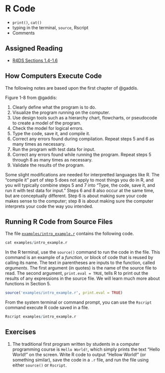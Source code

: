 # R Code

- `print()`, `cat()`
- typing in the terminal, `source`, Rscript
- Comments

## Assigned Reading

- [R4DS Sections 1.4-1.6](http://r4ds.had.co.nz/introduction.html#prerequisites)


## How Computers Execute Code

The following notes are based upon the first chapter of @gaddis.

Figure 1-8 from @gaddis:

1. Clearly define what the program is to do.
2. Visualize the program running on the computer.
3. Use design tools such as a hierarchy chart, flowcharts, or pseudocode to
   create a model of the program.
4. Check the model for logical errors.
5. Type the code, save it, and compile it.
6. Correct any errors found during compilation. Repeat steps 5 and 6 as many
   times as necessary.
7. Run the program with test data for input.
8. Correct any errors found while running the program. Repeat steps 5 through 8
   as many times as necessary.
9. Validate the results of the program.

Some slight  modifications are needed for interpretted languages like R. The
"compile it" part of step 5 does not apply to most things you do in R, and you
will typically combine steps 5 and 7 into "Type, the code, save it, and run it
with test data for input." Steps 6 and 8 also occur at the same time, but are
conceptually different. Step 6 is about making sure your code makes sense to
the computer; step 8 is about making sure the computer interprets your code the
way you intended.


## Running R Code from Source Files

The file [`examples/intro_example.r`](examples/intro_example.r) contains the following code.

```r
cat examples/intro_example.r
```

In the R terminal, use the `source()` command to run the code in the file. This
command is an example of a _function_, or block of code that is reused by
calling its name. The text in parentheses are inputs to the function, called
_arguments_. The first argument (in quotes) is the name of the source file to
read. The second argument, `print.eval = TRUE`, tells R to print out the
results of any expressions in the source file. We will learn much more about
functions in Section 5.

```r
source('examples/intro_example.r', print.eval = TRUE)
```

From the system terminal or command prompt, you can use the `Rscript` command
execute R code saved in a file.

```r
Rscript examples/intro_example.r
```


## Exercises

1. The traditional first program written by students in a computer programming
  course is `Hello World!`, which simply prints the text "Hello World!" on the
  screen. Write R code to output "Hellow World!" (or something similar), save
  the code in a `.r` file, and run the file using either `source()` or
  `Rscript`.
